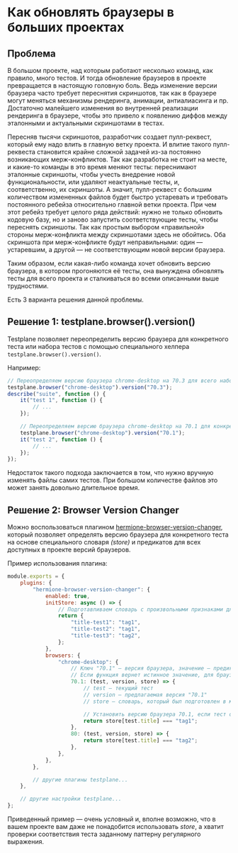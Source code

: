 

# Как обновлять браузеры в больших проектах

## Проблема

В большом проекте, над которым работают несколько команд, как правило, много тестов. И тогда обновление браузеров в проекте превращается в настоящую головную боль. Ведь изменение версии браузера часто требует переснятия скриншотов, так как в браузере могут меняться механизмы рендеринга, анимации, антиалиасинга и пр. Достаточно малейшего изменения во внутренней реализации рендеринга в браузере, чтобы это привело к появлению диффов между эталонными и актуальными скриншотами в тестах.

Пересняв тысячи скриншотов, разработчик создает пулл-реквест, который ему надо влить в главную ветку проекта. И влитие такого пулл-реквеста становится крайне сложной задачей из-за постоянно возникающих мерж-конфликтов. Так как разработка не стоит на месте, и какие-то команды в это время меняют тесты: переснимают эталонные скриншоты, чтобы учесть внедрение новой функциональности, или удаляют неактуальные тесты, и, соответственно, их скриншоты. А значит, пулл-реквест с большим количеством измененных файлов будет быстро устаревать и требовать постоянного ребейза относительно главной ветки проекта. При чем этот ребейз требует целого ряда действий: нужно не только обновить кодовую базу, но и заново запустить соответствующие тесты, чтобы переснять скриншоты. Так как простым выбором «правильной» стороны мерж-конфликта между скриншотами здесь не обойтись. Оба скриншота при мерж-конфликте будут неправильными: один — устаревшим, а другой — не соответствующим новой версии браузера.

Таким образом, если какая-либо команда хочет обновить версию браузера, в котором прогоняются её тесты, она вынуждена обновлять тесты для всего проекта и сталкиваться во всеми описанными выше трудностями.

Есть 3 варианта решения данной проблемы.

## Решение 1: testplane.browser().version()

Testplane позволяет переопределить версию браузера для конкретного теста или набора тестов с помощью специального хелпера `testplane.browser().version()`.

Например:

```javascript
// Переопределяем версию браузера chrome-desktop на 70.3 для всего набора тестов
testplane.browser("chrome-desktop").version("70.3");
describe("suite", function () {
    it("test 1", function () {
        // ...
    });

    // Переопределяем версию браузера chrome-desktop на 70.1 для конкретного теста
    testplane.browser("chrome-desktop").version("70.1");
    it("test 2", function () {
        // ...
    });
});
```

Недостаток такого подхода заключается в том, что нужно вручную изменять файлы самих тестов. При большом количестве файлов это может занять довольно длительное время.

## Решение 2: Browser Version Changer

Можно воспользоваться плагином [hermione-browser-version-changer][hermione-browser-version-changer], который позволяет определять версию браузера для конкретного теста на основе специального словаря _(store)_ и предикатов для всех доступных в проекте версий браузеров.

Пример использования плагина:

```javascript
module.exports = {
    plugins: {
        "hermione-browser-version-changer": {
            enabled: true,
            initStore: async () => {
                // Подготавливаем словарь с произвольными признаками для разметки
                return {
                    "title-test1": "tag1",
                    "title-test2": "tag1",
                    "title-test3": "tag2",
                };
            },
            browsers: {
                "chrome-desktop": {
                    // Ключ "70.1" – версия браузера, значение – предикат
                    // Если функция вернет истинное значение, для браузера установится данная версия
                    70.1: (test, version, store) => {
                        // test – текущий тест
                        // version – предлагаемая версия "70.1"
                        // store – словарь, который был подготовлен в методе initStore

                        // Установить версию браузера 70.1, если тест относится к "tag1"
                        return store[test.title] === "tag1";
                    },
                    80: (test, version, store) => {
                        return store[test.title] === "tag2";
                    },
                },
            },
        },

        // другие плагины testplane...
    },

    // другие настройки testplane...
};
```

Приведенный пример — очень условный и, вполне возможно, что в вашем проекте вам даже не понадобится использовать _store_, а хватит проверки соответствия теста заданному паттерну регулярного выражения.

[hermione-browser-version-changer]: ../../plugins/hermione-browser-version-changer
[testplane]: https://github.com/gemini-testing/testplane
[html-reporter]: ../../html-reporter/html-reporter-setup
[gh-issues]: https://github.com/gemini-testing/testplane/issues/
